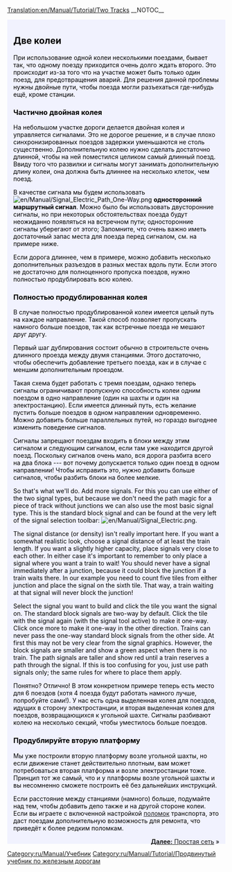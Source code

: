 [[Translation:en/Manual/Tutorial/Two Tracks]]
__NOTOC__
{{ru/Перевод|en/Manual/Tutorial/Two Tracks|50}}
{{en/Tabs|3|2
|ru/Manual/Tutorial/Две платформы|1. Две платформы<!--
-->|ru/Manual/Tutorial/Две колеи|2. Две колеи<!--
-->|ru/Manual/Tutorial/Простая сеть|3. Простая сеть}}
<div style="padding:.5em 1em 1em 1em; border-top:none; background-color:#f1f2fe; color:#000;">
{{ru/Manual/Tutorial/Учебник}}
== Две колеи ==
При использование одной колеи несколькими поездами, бывает так, что одному поезду приходится очень долго ждать второго. Это происходит из-за того что на участке может быть только один поезд, для предотвращения аварий.
Для решения данной проблемы нужны двойные пути, чтобы поезда могли разъехаться где-нибудь ещё, кроме станции.

=== Частично двойная колея ===
На небольшом участке дороги делается двойная колея и управляется сигналами. Это не дорогое решение, и в случае плохо синхронизированных поездов задержки уменьшаются не столь существенно.
Дополнительную колею нужно сделать достаточно длинной, чтобы на ней поместился целиком самый длинный поезд. Ввиду того что развилки и сигналы могут занимать дополнительную длину колеи, она должна быть длиннее на несколько клеток, чем поезд.

В качестве сигнала мы будем использовать [[File:en/Manual/Signal Electric Path One-Way.png]] '''односторонний маршрутный сигнал'''. Можно было бы использовать двусторонние сигналы, но при некоторых обстоятельствах поезда будут неожиданно появляться на встречном пути; односторонние сигналы уберегают от этого; Запомните, что очень важно иметь достаточный запас места для поезда перед сигналом, см. на примере ниже.

{{en/Phototable|[[File:en/Manual/Tutorial/Tutorial passing siding.png|400px]]|Разъезд (щёлкните для увеличения)|none}}

Если дорога длиннее, чем в примере, можно добавить несколько дополнительных разъездов в разных местах вдоль пути. Если этого не достаточно для полноценного пропуска поездов, нужно полностью продублировать всю колею.

=== Полностью продублированная колея  ===
В случае полностью продублированной колеи имеется целый путь на каждое направление. Такой способ позволяет пропускать намного больше поездов, так как встречные поезда не мешают друг другу.  

Первый шаг дублирования состоит обычно в строительсте очень длинного проезда между двумя станциями. Этого достаточно, чтобы обеспечить добавление третьего поезда, как и в случае с меншим дополнительным проездом.

{{en/Phototable|[[File:en/Manual/Tutorial/Tutorial three trains.png|400px]]|Путь, полностью продублированный, и третий поезд (щёлкните для увеличения)|none}}

Такая схема будет работать с тремя поездам, однако теперь сигналы ограничивают пропускную способность колеи одним поездом в одно направление (один на шахты и один на электростанцию). Если имеется длинный путь, есть желание пустить больше поездов в одном направлении одновременно. Можно добавить больше параллельных путей, но гораздо выгоднее изменить поведение сигналов.

Сигналы запрещают поездам входить в блоки между этим сигналом и следующим сигналом, если там уже находится другой поезд. Поскольку сигналов очень мало, вся дорога разбита всего на два блока --- вот почему допускается только один поезд в одном направлении! Чтобы исправить это, нужно добавить больше сигналов, чтобы разбить блоки на более мелкие.

So that's what we'll do. Add more signals. For this you can use either of the two signal types, but because we don't need the path magic for a piece of track without junctions we can also use the most basic signal type. This is the standard block signal and can be found at the very left of the signal selection toolbar: [[File:en/Manual/Signal Electric.png]].

The signal distance (or density) isn't really important here. If you want a somewhat realistic look, choose a signal distance of at least the train length. If you want a slightly higher capacity, place signals very close to each other. In either case it's important to remember to only place a signal where you want a train to wait! You should never have a signal immediately after a junction, because it could block the junction if a train waits there. In our example you need to count five tiles from either junction and place the signal on the sixth tile. That way, a train waiting at that signal will never block the junction!

Select the signal you want to build and click the tile you want the signal on. The standard block signals are two-way by default. Click the tile with the signal again (with the signal tool active) to make it one-way. Click once more to make it one-way in the other direction. Trains can never pass the one-way standard block signals from the other side. At first this may not be very clear from the signal graphics. However, the block signals are smaller and show a green aspect when there is no train. The path signals are taller and show red until a train reserves a path through the signal. If this is too confusing for you, just use path signals only; the same rules for where to place them apply.

{{en/Phototable|[[File:en/Manual/Tutorial/Tutorial intermediate signals.png|400px]]|Двойная колея с промежуточными сигналами. Путевые сигналы также будуь работать на этих позициях (щёлкните для увеличения)|none}}

Понятно? Отлично! В этом конкретном примере теперь есть место для 6 поездов (хотя 4 поезда будут работать намного лучше, попробуйте сами!). У нас есть одна выделенная колея для поездов, идущих в сторону электростанции, и вторая выделенная колея для поездов, возвращающихся к угольной шахте. Сигналы разбивают колею на несколько секций, чтобы уместилось больше поездов.

=== Продублируйте вторую платформу ===
Мы уже построили вторую платформу возле угольной шахты, но если движение станет действительно плотным, вам может потребоваться вторая платформа и возле электростанции тоже. Принцип тот же самый, что и у платформы возле угольной шахты и вы несомненно сможете построить её без дальнейших инструкций.

{{en/Phototable|[[File:en/Manual/Tutorial/Tutorial two platforms both ends.png|400px]]|Вторая платформа возле электростанции (щёлкните для увеличения)|none}}

Если расстояние между станциями (намного) больше, подумайте над тем, чтобы добавить депо также и на другой стороне колеи. Если вы играете с включенной настройкой [[ru/Archive/Manual/Поломки|поломок]] транспорта, это даст поездам дополнительную возможность для ремонта, что приведёт к более редким поломкам.

<span style="float: right">[[ru/Manual/Tutorial/Простая сеть|'''Далее:''' Простая сеть]] &raquo;</span>
</div>
[[Category:ru/Manual/Учебник]]
[[Category:ru/Manual/Tutorial/Продвинутый учебник по железным дорогам]]